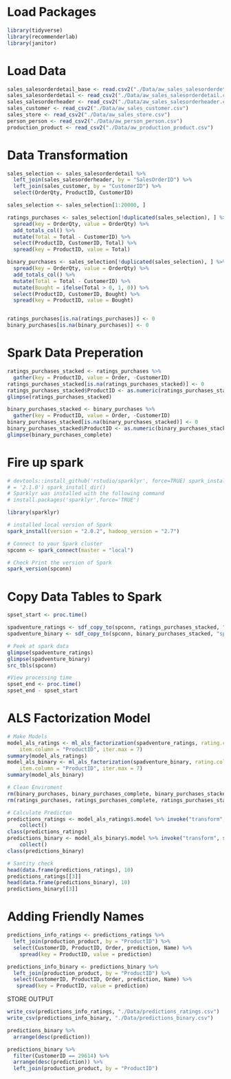 # Load Packages

```r
library(tidyverse)
library(recommenderlab)
library(janitor)
```

# Load Data

```r
sales_salesorderdetail_base <- read.csv2("./Data/aw_sales_salesorderdetail.csv")
sales_salesorderdetail <- read_csv2("./Data/aw_sales_salesorderdetail.csv")
sales_salesorderheader <- read_csv2("./Data/aw_sales_salesorderheader.csv")
sales_customer <- read_csv2("./Data/aw_sales_customer.csv")
sales_store <- read_csv2("./Data/aw_sales_store.csv")
person_person <- read_csv2("./Data/aw_person_person.csv")
production_product <- read_csv2("./Data/aw_production_product.csv")
```

# Data Transformation

```r
sales_selection <- sales_salesorderdetail %>% 
  left_join(sales_salesorderheader, by = "SalesOrderID") %>% 
  left_join(sales_customer, by = "CustomerID") %>% 
  select(OrderQty, ProductID, CustomerID)

sales_selection <- sales_selection[1:20000, ]

ratings_purchases <- sales_selection[!duplicated(sales_selection), ] %>% 
  spread(key = OrderQty, value = OrderQty) %>% 
  add_totals_col() %>% 
  mutate(Total = Total - CustomerID) %>% 
  select(ProductID, CustomerID, Total) %>% 
  spread(key = ProductID, value = Total)

binary_purchases <- sales_selection[!duplicated(sales_selection), ] %>% 
  spread(key = OrderQty, value = OrderQty) %>% 
  add_totals_col() %>% 
  mutate(Total = Total - CustomerID) %>% 
  mutate(Bought = ifelse(Total > 0, 1, 0)) %>% 
  select(ProductID, CustomerID, Bought) %>% 
  spread(key = ProductID, value = Bought)


ratings_purchases[is.na(ratings_purchases)] <- 0
binary_purchases[is.na(binary_purchases)] <- 0
```

# Spark Data Preperation

```r
ratings_purchases_stacked <- ratings_purchases %>% 
  gather(key = ProductID, value = Order, -CustomerID)
ratings_purchases_stacked[is.na(ratings_purchases_stacked)] <- 0
ratings_purchases_stacked$ProductID <- as.numeric(ratings_purchases_stacked$ProductID)
glimpse(ratings_purchases_stacked)

binary_purchases_stacked <- binary_purchases %>% 
  gather(key = ProductID, value = Order, -CustomerID)
binary_purchases_stacked[is.na(binary_purchases_stacked)] <- 0
binary_purchases_stacked$ProductID <- as.numeric(binary_purchases_stacked$ProductID)
glimpse(binary_purchases_complete)
```

# Fire up spark

```r
# devtools::install_github('rstudio/sparklyr', force=TRUE) spark_install(version
# = '2.1.0') spark_install_dir()
# Sparklyr was installed with the following command
# install.packages('sparklyr',force='TRUE')

library(sparklyr)

# installed local version of Spark
spark_install(version = "2.0.2", hadoop_version = "2.7")

# Connect to your Spark cluster
spconn <- spark_connect(master = "local")

# Check Print the version of Spark
spark_version(spconn)
```

# Copy Data Tables to Spark

```r
spset_start <- proc.time()

spadventure_ratings <- sdf_copy_to(spconn, ratings_purchases_stacked, "spadventure_ratings", overwrite = TRUE)
spadventure_binary <- sdf_copy_to(spconn, binary_purchases_stacked, "spadventure_binary", overwrite = TRUE)

# Peek at spark data
glimpse(spadventure_ratings)
glimpse(spadventure_binary)
src_tbls(spconn)

#View processing time
spset_end <- proc.time()
spset_end - spset_start
```


# ALS Factorization Model

```r
# Make Models
model_als_ratings <- ml_als_factorization(spadventure_ratings, rating.column = "Order", user.column = "CustomerID", 
    item.column = "ProductID", iter.max = 7)
summary(model_als_ratings)
model_als_binary <- ml_als_factorization(spadventure_binary, rating.column = "Order", user.column = "CustomerID", 
    item.column = "ProductID", iter.max = 7)
summary(model_als_binary)

# Clean Enviroment
rm(binary_purchases, binary_purchases_complete, binary_purchases_stacked)
rm(ratings_purchases, ratings_purchases_complete, ratings_purchases_stacked)

# Calculate Predicton
predictions_ratings <- model_als_ratings$.model %>% invoke("transform", spark_dataframe(spadventure_ratings)) %>% 
    collect()
class(predictions_ratings)
predictions_binary <- model_als_binary$.model %>% invoke("transform", spark_dataframe(spadventure_binary)) %>% 
    collect()
class(predictions_binary)

# Santity check
head(data.frame(predictions_ratings), 10)
predictions_ratings[[3]]
head(data.frame(predictions_binary), 10)
predictions_binary[[3]]
```

# Adding Friendly Names

```r
predictions_info_ratings <- predictions_ratings %>% 
  left_join(production_product, by = "ProductID") %>% 
  select(CustomerID, ProductID, Order, prediction, Name) %>% 
    spread(key = ProductID, value = prediction)

predictions_info_binary <- predictions_binary %>% 
  left_join(production_product, by = "ProductID") %>% 
  select(CustomerID, ProductID, Order, prediction, Name) %>%
   spread(key = ProductID, value = prediction)
```

STORE OUTPUT

```r
write_csv(predictions_info_ratings, "./Data/predictions_ratings.csv")
write_csv(predictions_info_binary, "./Data/predictions_binary.csv")
```




```r
predictions_binary %>% 
  arrange(desc(prediction))

predictions_binary %>%
  filter(CustomerID == 29614) %>% 
  arrange(desc(prediction)) %>% 
  left_join(production_product, by = "ProductID") 



```

